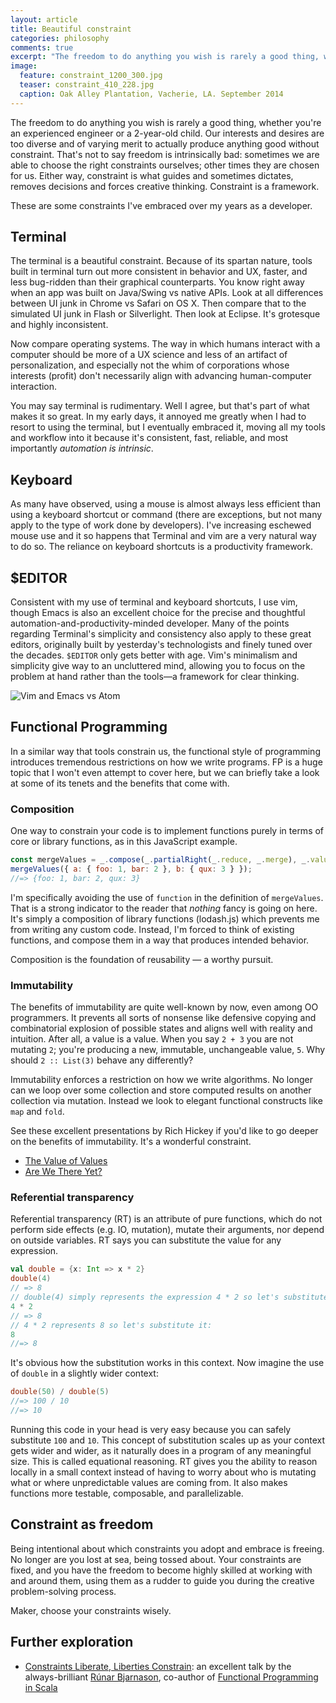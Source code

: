 ```yaml
---
layout: article
title: Beautiful constraint
categories: philosophy
comments: true
excerpt: "The freedom to do anything you wish is rarely a good thing, whether you're an experienced engineer or a 2-year-old child"
image:
  feature: constraint_1200_300.jpg
  teaser: constraint_410_228.jpg
  caption: Oak Alley Plantation, Vacherie, LA. September 2014
---
```


The freedom to do anything you wish is rarely a good thing, whether you're an
experienced engineer or a 2-year-old child. Our interests and desires are too
diverse and of varying merit to actually produce anything good without
constraint. That's not to say freedom is intrinsically bad: sometimes we are
able to choose the right constraints ourselves; other times they are chosen for
us. Either way, constraint is what guides and sometimes dictates, removes
decisions and forces creative thinking. Constraint is a framework.

These are some constraints I've embraced over my years as a developer.

## Terminal

The terminal is a beautiful constraint. Because of its spartan nature, tools
built in terminal turn out more consistent in behavior and UX, faster, and less
bug-ridden than their graphical counterparts. You know right away when an app
was built on Java/Swing vs native APIs. Look at all differences between UI junk
in Chrome vs Safari on OS X. Then compare that to the simulated UI junk in Flash
or Silverlight. Then look at Eclipse. It's grotesque and highly inconsistent.

Now compare operating systems. The way in which humans interact with a computer
should be more of a UX science and less of an artifact of personalization, and
especially not the whim of corporations whose interests (profit) don't
necessarily align with advancing human-computer interaction.

You may say terminal is rudimentary. Well I agree, but that's part of what makes
it so great. In my early days, it annoyed me greatly when I had to resort to
using the terminal, but I eventually embraced it, moving all my tools and
workflow into it because it's consistent, fast, reliable, and most importantly
_automation is intrinsic_.

## Keyboard

As many have observed, using a mouse is almost always less efficient than using
a keyboard shortcut or command (there are exceptions, but not many apply to the
type of work done by developers). I've increasing eschewed mouse use and it
so happens that Terminal and vim are a very natural way to do so. The reliance
on keyboard shortcuts is a productivity framework.

## $EDITOR

Consistent with my use of terminal and keyboard shortcuts, I use vim, though
Emacs is also an excellent choice for the precise and thoughtful
automation-and-productivity-minded developer. Many of the points regarding
Terminal's simplicity and consistency also apply to these great editors,
originally built by yesterday's technologists and finely tuned over the decades.
`$EDITOR` only gets better with age. Vim's minimalism and
simplicity give way to an uncluttered mind, allowing you to focus on the problem
at hand rather than the tools—a framework for clear thinking.

<img src="/images/vim_emacs.png" alt="Vim and Emacs vs Atom" />

## Functional Programming

In a similar way that tools constrain us, the functional style of programming
introduces tremendous restrictions on how we write programs. FP is a huge topic
that I won't even attempt to cover here, but we can briefly take a look at some
of its tenets and the benefits that come with.

### Composition

One way to constrain your code is to implement functions purely in terms of core
or library functions, as in this JavaScript example.

```javascript
const mergeValues = _.compose(_.partialRight(_.reduce, _.merge), _.values);
mergeValues({ a: { foo: 1, bar: 2 }, b: { qux: 3 } });
//=> {foo: 1, bar: 2, qux: 3}
```

I'm specifically avoiding the use of `function` in the definition of
`mergeValues`. That is a strong indicator to the reader that _nothing_ fancy is
going on here. It's simply a composition of library functions (lodash.js) which
prevents me from writing any custom code. Instead, I'm forced to think of
existing functions, and compose them in a way that produces intended behavior.

Composition is the foundation of reusability — a worthy pursuit.

### Immutability

The benefits of immutability are quite well-known by now, even among OO
programmers. It prevents all sorts of nonsense like defensive copying and
combinatorial explosion of possible states and aligns well with reality and
intuition. After all, a value is a value. When you say `2 + 3` you are not
mutating `2`; you're producing a new, immutable, unchangeable value, `5`. Why
should `2 :: List(3)` behave any differently?

Immutability enforces a restriction on how we write algorithms. No longer can we
loop over some collection and store computed results on another collection via
mutation. Instead we look to elegant functional constructs like `map` and
`fold`.

See these excellent presentations by Rich Hickey if you'd like to go deeper on
the benefits of immutability. It's a wonderful constraint.

- [The Value of Values](http://www.infoq.com/presentations/Value-Values)
- [Are We There Yet?](http://www.infoq.com/presentations/Are-We-There-Yet-Rich-Hickey)

### Referential transparency

Referential transparency (RT) is an attribute of pure functions, which do not
perform side effects (e.g. IO, mutation), mutate their arguments, nor depend on
outside variables. RT says you can substitute the value for any expression.

```scala
val double = {x: Int => x * 2}
double(4)
// => 8
// double(4) simply represents the expression 4 * 2 so let's substitute it:
4 * 2
// => 8
// 4 * 2 represents 8 so let's substitute it:
8
//=> 8
```

It's obvious how the substitution works in this context. Now imagine the use of
`double` in a slightly wider context:

```scala
double(50) / double(5)
//=> 100 / 10
//=> 10
```

Running this code in your head is very easy because you can safely substitute
`100` and `10`. This concept of substitution scales up as your context gets
wider and wider, as it naturally does in a program of any meaningful size. This
is called equational reasoning. RT gives you the ability to reason locally in a
small context instead of having to worry about who is mutating what or where
unpredictable values are coming from. It also makes functions more testable,
composable, and parallelizable.

## Constraint as freedom

Being intentional about which constraints you adopt and embrace is freeing. No
longer are you lost at sea, being tossed about. Your constraints are fixed, and
you have the freedom to become highly skilled at working with and around them,
using them as a rudder to guide you during the creative problem-solving process.

Maker, choose your constraints wisely.

## Further exploration

- [Constraints Liberate, Liberties Constrain](https://www.youtube.com/watch?v=GqmsQeSzMdw):
  an excellent talk by the always-brilliant [Rúnar Bjarnason](http://blog.higher-order.com/),
  co-author of [Functional Programming in Scala](https://www.manning.com/books/functional-programming-in-scala)
